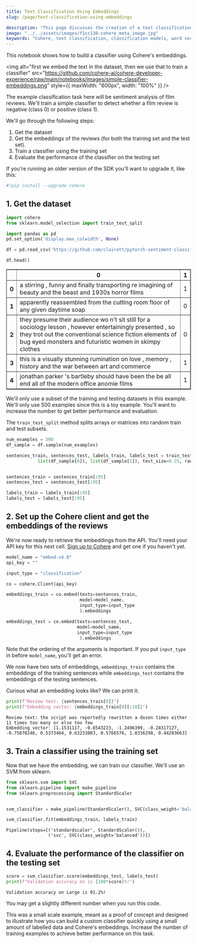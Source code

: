 ```yaml
---
title: Text Classification Using Embeddings
slug: /page/text-classification-using-embeddings

description: "This page discusses the creation of a text classification model using word vector embeddings."
image: "../../assets/images/f1cc130-cohere_meta_image.jpg"  
keywords: "Cohere, text classification, classification models, word vector embeddings"
---
```



<CookbookHeader href="https://github.com/cohere-ai/cohere-developer-experience/blob/main/notebooks/guides/Text_Classification_Using_Embeddings.ipynb" />

This notebook shows how to build a classifier using Cohere's embeddings.

<img
  alt="first we embed the text in the dataset, then we use that to train a classifier"
  src="https://github.com/cohere-ai/cohere-developer-experience/raw/main/notebooks/images/simple-classifier-embeddings.png"
  style={{ maxWidth: "600px", width: "100%" }}
/>

The example classification task here will be sentiment analysis of film reviews. We'll train a simple classifier to detect whether a film review is negative (class 0) or positive (class 1).

We'll go through the following steps:

1. Get the dataset
2. Get the embeddings of the reviews (for both the training set and the test set).
3. Train a classifier using the training set
4. Evaluate the performance of the classifier on the testing set

If you're running an older version of the SDK you'll want to upgrade it, like this:

```python PYTHON
#!pip install --upgrade cohere
```

## 1. Get the dataset

```python PYTHON
import cohere
from sklearn.model_selection import train_test_split

import pandas as pd
pd.set_option('display.max_colwidth', None)

df = pd.read_csv('https://github.com/clairett/pytorch-sentiment-classification/raw/master/data/SST2/train.tsv', delimiter='\t', header=None)
```

```python PYTHON
df.head()
```

<div>
  <table border="1" class="dataframe fern-table">
    <thead>
      <tr style={{ textAlign: "right" }}>
        <th></th>
        <th>0</th>
        <th>1</th>
      </tr>
    </thead>
    <tbody>
      <tr>
        <th>0</th>
        <td>
          a stirring , funny and finally transporting re imagining of beauty and
          the beast and 1930s horror films
        </td>
        <td>1</td>
      </tr>
      <tr>
        <th>1</th>
        <td>
          apparently reassembled from the cutting room floor of any given
          daytime soap
        </td>
        <td>0</td>
      </tr>
      <tr>
        <th>2</th>
        <td>
          they presume their audience wo n't sit still for a sociology lesson ,
          however entertainingly presented , so they trot out the conventional
          science fiction elements of bug eyed monsters and futuristic women in
          skimpy clothes
        </td>
        <td>0</td>
      </tr>
      <tr>
        <th>3</th>
        <td>
          this is a visually stunning rumination on love , memory , history and
          the war between art and commerce
        </td>
        <td>1</td>
      </tr>
      <tr>
        <th>4</th>
        <td>
          jonathan parker 's bartleby should have been the be all end all of the
          modern office anomie films
        </td>
        <td>1</td>
      </tr>
    </tbody>
  </table>
</div>

We'll only use a subset of the training and testing datasets in this example. We'll only use 500 examples since this is a toy example. You'll want to increase the number to get better performance and evaluation.

The `train_test_split` method splits arrays or matrices into random train and test subsets.

```python PYTHON
num_examples = 500
df_sample = df.sample(num_examples)

sentences_train, sentences_test, labels_train, labels_test = train_test_split(
            list(df_sample[0]), list(df_sample[1]), test_size=0.25, random_state=0)


sentences_train = sentences_train[:95]
sentences_test = sentences_test[:95]

labels_train = labels_train[:95]
labels_test = labels_test[:95]
```

## 2. Set up the Cohere client and get the embeddings of the reviews

We're now ready to retrieve the embeddings from the API. You'll need your API key for this next cell. [Sign up to Cohere](https://dashboard.cohere.com/) and get one if you haven't yet.

```python PYTHON
model_name = "embed-v4.0"
api_key = ""

input_type = "classification"

co = cohere.Client(api_key)
```

```python PYTHON
embeddings_train = co.embed(texts=sentences_train,
                            model=model_name,
                            input_type=input_type
                            ).embeddings

embeddings_test = co.embed(texts=sentences_test,
                           model=model_name,
                           input_type=input_type
                            ).embeddings

```

Note that the ordering of the arguments is important. If you put `input_type` in before `model_name`, you'll get an error.

We now have two sets of embeddings, `embeddings_train` contains the embeddings of the training sentences while `embeddings_test` contains the embeddings of the testing sentences.

Curious what an embedding looks like? We can print it:

```python PYTHON
print(f"Review text: {sentences_train[0]}")
print(f"Embedding vector: {embeddings_train[0][:10]}")
```

```
Review text: the script was reportedly rewritten a dozen times either 11 times too many or else too few
Embedding vector: [1.1531117, -0.8543223, -1.2496399, -0.28317127, -0.75870246, 0.5373464, 0.63233083, 0.5766576, 1.8336298, 0.44203663]
```

## 3. Train a classifier using the training set

Now that we have the embedding, we can train our classifier. We'll use an SVM from sklearn.

```python PYTHON
from sklearn.svm import SVC
from sklearn.pipeline import make_pipeline
from sklearn.preprocessing import StandardScaler


svm_classifier = make_pipeline(StandardScaler(), SVC(class_weight='balanced'))

svm_classifier.fit(embeddings_train, labels_train)

```

```
Pipeline(steps=[('standardscaler', StandardScaler()),
                ('svc', SVC(class_weight='balanced'))])
```

## 4. Evaluate the performance of the classifier on the testing set

```python PYTHON
score = svm_classifier.score(embeddings_test, labels_test)
print(f"Validation accuracy on is {100*score}%!")
```

```
Validation accuracy on Large is 91.2%!
```

You may get a slightly different number when you run this code.

This was a small scale example, meant as a proof of concept and designed to illustrate how you can build a custom classifier quickly using a small amount of labelled data and Cohere's embeddings. Increase the number of training examples to achieve better performance on this task.

